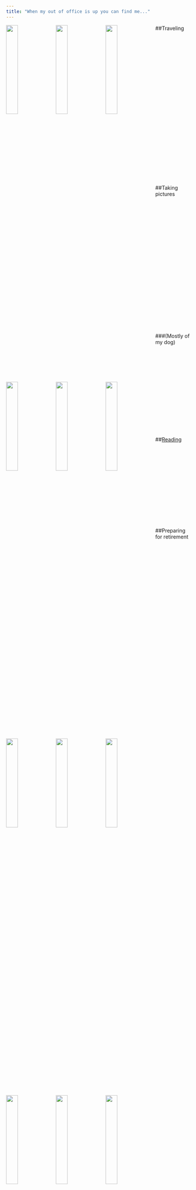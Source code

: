 ```yaml
---
title: "When my out of office is up you can find me..."
---
```

<link rel="stylesheet" href="fonts/academicons.min.css"/>

##Traveling
<img src="images/2018_vancouver.jpg" style="width:25%; margin-right: 10px" align="left"> <img src="images/2018_charleston.jpg" style="width:25%; margin-right: 10px" align="left"><img src="images/2016_prague.png" style="width:25%; margin-right: 10px" align="left">  
<br><br><br><br><br><br><br><br><br><br>
<img src="images/2017_austin2.png" style="width:25%; margin-right: 10px" align="left">  <img src="images/2018_seattle2.png" style="width:25%; margin-right: 10px" align="left"> <img src="images/2017_denver.png" style="width:25%; margin-right: 10px" align="left"> 

<br><br><br><br><br><br><br><br><br><br><br><br><br>

##Taking pictures
<img src="images/pictures_photog.png" style="width:25%; margin-right: 10px" align="left"> <img src="images/pictures_jellyfish.jpg" style="width:25%; margin-right: 10px" align="left"> <img src="images/pictures_NYC.jpg" style="width:25%; margin-right: 10px" align="left">  
<br><br><br><br><br><br><br><br><br><br>
<img src="images/pictures_balloons.jpg" style="width:25%; margin-right: 10px" align="left">  <img src="images/pictures_juggle.jpg" style="width:25%; margin-right: 10px" align="left">  <img src="images/pictures_rose.jpg" style="width:25%; margin-right: 10px" align="left">  
<br><br><br><br><br><br><br><br><br><br>

###(Mostly of my dog)
<img src="images/lulu.jpg" style="width:25%; margin-right: 10px" align="left">  <img src="images/lulu2.jpg" style="width:25%; margin-right: 10px" align="left">  <img src="images/lulu3.jpg" style="width:25%; margin-right: 10px" align="left">  


<br><br><br><br><br><br><br><br><br><br><br><br><br>

##[Reading](https://www.goodreads.com/user/show/54387017-jessica)
<img src="images/book_ove.jpg" style="width:15%; margin-right: 10px" align="left"><img src="images/book_confidence.jpg" style="width:15%; margin-right: 10px" align="left"><img src="images/book_math.jpg" style="width:15%; margin-right: 10px" align="left"><img src="images/book_malala.jpg" style="width:15%; margin-right: 10px" align="left"><img src="images/book_alwaysis.jpg" style="width:15%; margin-right: 10px" align="left">  

<br><br><br><br><br><br><br><br><br><br><br><br>  

##Preparing for retirement
<video width="320" height="240" controls>
  <source src="images/20181021_141315.mp4" type="video/mp4">
</video>